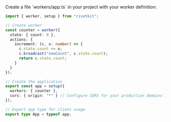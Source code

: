<Step title="Define your worker">
  Create a file `workers/app.ts` in your project with your worker definition:

  ```typescript workers/app.ts
  import { worker, setup } from "rivetkit";

  // Create worker
  const counter = worker({
	state: { count: 0 },
	actions: {
	  increment: (c, x: number) => {
		c.state.count += x;
		c.broadcast("newCount", c.state.count);
		return c.state.count;
	  }
	}
  });

  // Create the application
  export const app = setup({
	workers: { counter },
	cors: { origin: "*" } // Configure CORS for your production domains in production
  });

  // Export app type for client usage
  export type App = typeof app;
  ```
</Step>
